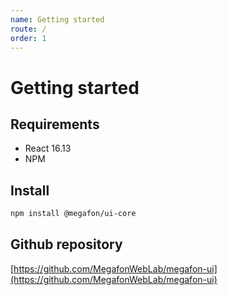 ```yaml
---
name: Getting started
route: /
order: 1
---
```


# Getting started

## Requirements

- React 16.13
- NPM

## Install

```bash
npm install @megafon/ui-core
```

## Github repository

[https://github.com/MegafonWebLab/megafon-ui](https://github.com/MegafonWebLab/megafon-ui)
